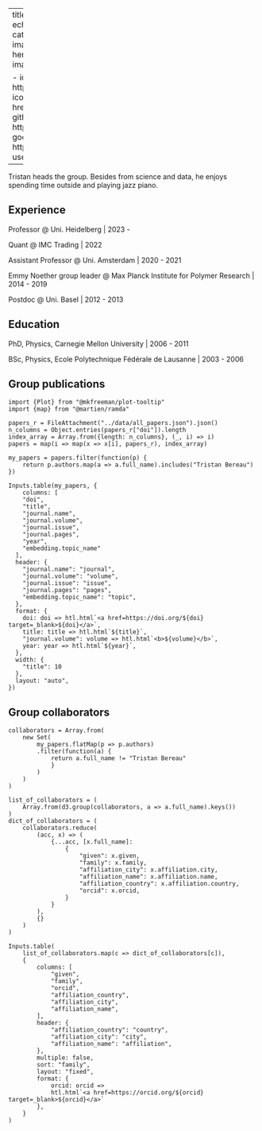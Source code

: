 
---
title: "Tristan Bereau"
format:
  html:
    echo: false
    keep-hidden: true
categories:
  - current
  - group leader
image: ../static/tristan.jpg
about:
  id: hero-heading
  template: solana
  image: ../static/tristan.jpg
  links:

    - icon: twitter
      text: twitter
      href: https://twitter.com/tristanbereau
    - icon: file-earmark-person
      text: CV
      href: /files/bereau_cv.pdf
    - icon: github
      text: Github
      href: https://github.com/tbereau
    - icon: google
      text: Google Scholar
      href: https://scholar.google.com/citations?user=9cYdrBUAAAAJ
---


:::{#hero-heading}

Tristan heads the group. Besides from science and data, he enjoys spending time outside and playing jazz piano.

## Experience

Professor @ Uni. Heidelberg | 2023 -

Quant @ IMC Trading | 2022

Assistant Professor @ Uni. Amsterdam | 2020 - 2021

Emmy Noether group leader @ Max Planck Institute for Polymer Research | 2014 - 2019

Postdoc @ Uni. Basel | 2012 - 2013

## Education

PhD, Physics, Carnegie Mellon University | 2006 - 2011

BSc, Physics, Ecole Polytechnique Fédérale de Lausanne | 2003 - 2006
:::

## Group publications

```ojs
import {Plot} from "@mkfreeman/plot-tooltip"
import {map} from "@martien/ramda"

papers_r = FileAttachment("../data/all_papers.json").json()
n_columns = Object.entries(papers_r["doi"]).length
index_array = Array.from({length: n_columns}, (_, i) => i)
papers = map(i => map(x => x[i], papers_r), index_array)

my_papers = papers.filter(function(p) {
    return p.authors.map(a => a.full_name).includes("Tristan Bereau")
})

Inputs.table(my_papers, {
    columns: [
    "doi",
    "title",
    "journal.name",
    "journal.volume",
    "journal.issue",
    "journal.pages",
    "year",
    "embedding.topic_name"
  ],
  header: {
    "journal.name": "journal",
    "journal.volume": "volume",
    "journal.issue": "issue",
    "journal.pages": "pages",
    "embedding.topic_name": "topic",
  },
  format: {
    doi: doi => htl.html`<a href=https://doi.org/${doi} target=_blank>${doi}</a>`,
    title: title => htl.html`${title}`,
    "journal.volume": volume => htl.html`<b>${volume}</b>`,
    year: year => htl.html`${year}`,
  },
  width: {
    "title": 10
  },
  layout: "auto",
})
```

## Group collaborators

```ojs
collaborators = Array.from(
    new Set(
        my_papers.flatMap(p => p.authors)
        .filter(function(a) {
            return a.full_name != "Tristan Bereau"
            }
        )
    )
)

list_of_collaborators = (
    Array.from(d3.group(collaborators, a => a.full_name).keys())
)
dict_of_collaborators = (
    collaborators.reduce(
        (acc, x) => (
            {...acc, [x.full_name]:
                {
                    "given": x.given,
                    "family": x.family,
                    "affiliation_city": x.affiliation.city,
                    "affiliation_name": x.affiliation.name,
                    "affiliation_country": x.affiliation.country,
                    "orcid": x.orcid,
                }
            }
        ),
        {}
    )
)

Inputs.table(
    list_of_collaborators.map(c => dict_of_collaborators[c]),
    {
        columns: [
            "given",
            "family",
            "orcid",
            "affiliation_country",
            "affiliation_city",
            "affiliation_name",
        ],
        header: {
            "affiliation_country": "country",
            "affiliation_city": "city",
            "affiliation_name": "affiliation",
        },
        multiple: false,
        sort: "family",
        layout: "fixed",
        format: {
            orcid: orcid =>
            htl.html`<a href=https://orcid.org/${orcid} target=_blank>${orcid}</a>`
        },
    }
)
```

